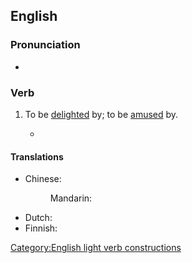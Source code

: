 ==English==

===Pronunciation===
* {{audio|en|en-au-get a kick out of.ogg|Audio (AU)}}

===Verb===
{{en-verb|[[get]]<,,got,got[UK]:gotten[US]> [[a]] [[kick]] [[out of]]}}

# {{lb|en|idiomatic}} To be [[delighted]] by; to be [[amused]] by.
#: {{ux|en|I really '''got a kick out of''' that clown's juggling act.}}
#* {{quote-song|en|title=I Get a Kick Out of You|author={{w|Cole Porter}}|year=1934|passage=Some get a kick from cocaine / I'm sure that if I took even one sniff / That would bore me terrifically too / Yet I '''get a kick out of''' you}}

====Translations====
{{trans-top|be delighted by}}
* Chinese:
*: Mandarin: {{t-needed|cmn}}
{{trans-mid}}
* Dutch: {{t-needed|nl}}
* Finnish: {{t-needed|fi}}
{{trans-bottom}}

[[Category:English light verb constructions]]